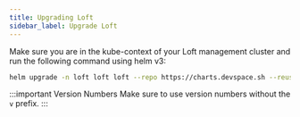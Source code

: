 ```yaml
---
title: Upgrading Loft
sidebar_label: Upgrade Loft
---
```


Make sure you are in the kube-context of your Loft management cluster and run the following command using helm v3:
```bash
helm upgrade -n loft loft loft --repo https://charts.devspace.sh --reuse-values --version 0.0.1
```

:::important Version Numbers
Make sure to use version numbers without the `v` prefix.
:::
